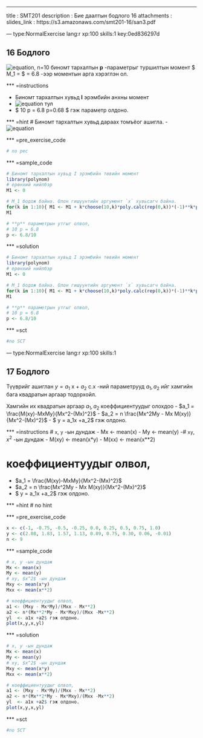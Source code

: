 ---
title       : SMT201
description : Бие даалтын бодлого 16
attachments :
  slides_link : https://s3.amazonaws.com/smt201-16/san3.pdf

--- type:NormalExercise lang:r xp:100 skills:1 key:0ed836297d

## 16 Бодлого

![equation](https://s3.amazonaws.com/smt201-16/render16_1.png),   n=10  биномт тархалтын **p** -параметрыг 
туршилтын момент $ M_1 = \overline{x} $ = 6.8  -ээр моментын арга хэрэглэн ол.

*** =instructions

- Биномт тархалтын хувьд **I** эрэмбийн анхны момент 
- ![equation](https://s3.amazonaws.com/smt201-16/render16-2.png) тул
- $ 10 \cdot p = 6.8 \Rightarrow p=0.68 $ гэж параметр олдоно.

*** =hint
# Биномт тархалтын хувьд дараах томъёог ашигла.
- ![equation](https://s3.amazonaws.com/smt201-16/render16-2.png)

*** =pre_exercise_code
```r
# no pec
```

*** =sample_code
```r
# Биномт тархалтын хувьд I эрэмбийн төвийн момент
library(polynom)
# ерөнхий нийлбэр
M1 <- 0

# M_1 бодож байна. Олон гишүүнтийн аргумент `x` хувьсагч байна.
for(k in 1:10){ M1 <- M1 + k*choose(10,k)*poly.calc(rep(0,k))*(-1)**k*poly.calc(rep(1,10-k)) }
M1

# **p** параметрын утгыг олвол,
# 10 p = 6.8
p <- 6.8/10

```

*** =solution
```r
# Биномт тархалтын хувьд I эрэмбийн төвийн момент
library(polynom)
# ерөнхий нийлбэр
M1 <- 0

# M_1 бодож байна. Олон гишүүнтийн аргумент `x` хувьсагч байна.
for(k in 1:10){ M1 <- M1 + k*choose(10,k)*poly.calc(rep(0,k))*(-1)**k*poly.calc(rep(1,10-k)) }
M1

# **p** параметрын утгыг олвол,
# 10 p = 6.8
p <- 6.8/10

```

*** =sct
```r
#no SCT
```
--- type:NormalExercise lang:r xp:100 skills:1

## 17 Бодлого

Түүврийг ашиглан $y = a_1$ x + $a_2$  с.х -ний параметрууд $a_1,a_2$ ийг хамгийн бага квадратын аргаар тодорхойл.

Хамгийн их  квадратын аргаар $a_1,a_2$ коеффициентуудыг олохдоо
- $a_1 = \frac{M(xy)-MxMy}{Mx^2-(Mx)^2}$
- $a_2 = n \frac{Mx^2My - Mx M(xy)}{Mx^2-(Mx)^2}$
- $ y = a_1x +a_2$ гэж олдоно.

*** =instructions
# `x`, `y` -ын дундаж
- Mx <- mean(x)
- My <- mean(y)
-# `xy`, $x^2$ -ын дундаж
- M(xy) <- mean(x*y)
- M(xx) <- mean(x**2)

# коеффициентуудыг олвол,
- $a_1 = \frac{M(xy)-MxMy}{Mx^2-(Mx)^2}$
- $a_2 = n \frac{Mx^2My - Mx M(xy)}{Mx^2-(Mx)^2}$
- $ y = a_1x +a_2$ гэж олдоно.

*** =hint
# no hint

*** =pre_exercise_code
```r
x <- c(-1, -0.75, -0.5, -0.25, 0.0, 0.25, 0.5, 0.75, 1.0)
y <- c(2.08, 1.83, 1.57, 1.13, 0.89, 0.75, 0.30, 0.06, -0.01)
n <- 9
```

*** =sample_code
```r
# x, y -ын дундаж
Mx <- mean(x)
My <- mean(y)
# xy, $x^2$ -ын дундаж
Mxy <- mean(x*y)
Mxx <- mean(x**2)

# коеффициентуудыг олвол,
a1 <- (Mxy - Mx*My)/(Mxx - Mx**2)
a2 <- n*(Mx**2*My - Mx*Mxy)/(Mxx -Mx**2)
yl  <- a1x +a2$ гэж олдоно.
plot(x,y,x,yl)
```

*** =solution

```r
# x, y -ын дундаж
Mx <- mean(x)
My <- mean(y)
# xy, $x^2$ -ын дундаж
Mxy <- mean(x*y)
Mxx <- mean(x**2)

# коеффициентуудыг олвол,
a1 <- (Mxy - Mx*My)/(Mxx - Mx**2)
a2 <- n*(Mx**2*My - Mx*Mxy)/(Mxx -Mx**2)
yl  <- a1x +a2$ гэж олдоно.
plot(x,y,x,yl)
```

*** =sct
```r
#no SCT
```
